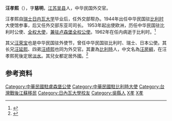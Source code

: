 '''汪孝熙'''（{{bd|1905年||1962年|12月12日|catIdx=Wang汪}}），字'''慈明'''，[[江苏|江苏]][[吴县|吴县]]人，中华民国外交官。

汪孝熙自[[瑞士|瑞士]][[日内瓦大学|日内瓦大学]]毕业后，任外交部帮办。1944年出任中华民国驻[[比利时|比利时]]大使馆参事，后又任外交部东亚司司长。 1953年起出使欧洲，历任中华民国驻比利时公使、[[中国驻比利时大使列表|全权大使]]，[[中国驻卢森堡大使列表|兼驻卢森堡全权公使]]。1962年在任内病逝于比利时。<ref name="kmt">{{cite book|title=《中国国民党百年人物全书》|publisher=团结出版社|year=2005}}</ref>

其父[[汪荣宝|汪荣宝]]也是中华民国驻外使节，曾任中华民国驻比利时、瑞士、日本公使。其长兄[[汪延熙|汪延熙]]、四弟[[汪绩熙|汪绩熙]]也同为外交官。其妻為[[比利時|比利時]]人，中文名為[[汪房綱|汪房綱]]，在汪孝熙死後定居[[淡水|淡水]]。其兒女都定居外國。<ref>{{cite web|url=http://www.dfzb.suzhou.gov.cn/zsbl/248027.htm|title=由徽商迁吴定居的苏州汪氏|publisher=苏州市地方志|deadurl=yes|archiveurl=https://web.archive.org/web/20100221033357/http://www.dfzb.suzhou.gov.cn/zsbl/248027.htm|archivedate=2010-02-21|access-date=2010-11-18}}</ref>

== 参考资料 ==
{{reflist}}

{{DEFAULTSORT:Wang汪}}
[[Category:中華民國駐盧森堡公使|Category:中華民國駐盧森堡公使]]
[[Category:中華民國駐比利時大使|Category:中華民國駐比利時大使]]
[[Category:台灣戰後江蘇移民|Category:台灣戰後江蘇移民]]
[[Category:日內瓦大學校友|Category:日內瓦大學校友]]
[[Category:吳縣人|Category:吳縣人]]
[[Category:汪姓|X孝]]
[[Category:元和汪氏|X孝]]